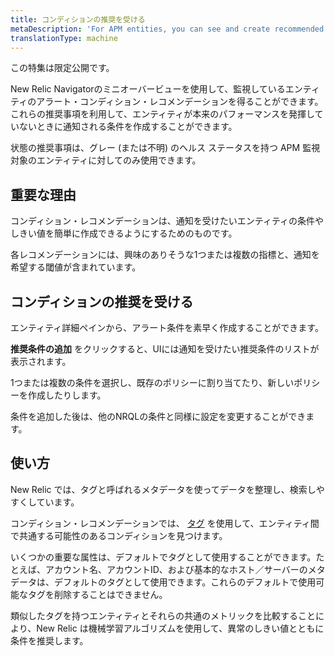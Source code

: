 ```yaml
---
title: コンディションの推奨を受ける
metaDescription: 'For APM entities, you can see and create recommended alert conditions.'
translationType: machine
---
```


<Callout variant="important">
  この特集は限定公開です。
</Callout>

New Relic Navigatorのミニオーバービューを使用して、監視しているエンティティのアラート・コンディション・レコメンデーションを得ることができます。これらの推奨事項を利用して、エンティティが本来のパフォーマンスを発揮していないときに通知される条件を作成することができます。

<Callout variant="important">
  状態の推奨事項は、グレー (または不明) のヘルス ステータスを持つ APM 監視対象のエンティティに対してのみ使用できます。
</Callout>

## 重要な理由

コンディション・レコメンデーションは、通知を受けたいエンティティの条件やしきい値を簡単に作成できるようにするためのものです。

各レコメンデーションには、興味のありそうな1つまたは複数の指標と、通知を希望する閾値が含まれています。

## コンディションの推奨を受ける

エンティティ詳細ペインから、アラート条件を素早く作成することができます。

**推奨条件の追加** をクリックすると、UIには通知を受けたい推奨条件のリストが表示されます。

1つまたは複数の条件を選択し、既存のポリシーに割り当てたり、新しいポリシーを作成したりします。

条件を追加した後は、他のNRQLの条件と同様に設定を変更することができます。

## 使い方

New Relic では、タグと呼ばれるメタデータを使ってデータを整理し、検索しやすくしています。

コンディション・レコメンデーションでは、 [タグ](/docs/new-relic-one/use-new-relic-one/core-concepts/use-tags-help-organize-find-your-data/) を使用して、エンティティ間で共通する可能性のあるコンディションを見つけます。

いくつかの重要な属性は、デフォルトでタグとして使用することができます。たとえば、アカウント名、アカウントID、および基本的なホスト／サーバーのメタデータは、デフォルトのタグとして使用できます。これらのデフォルトで使用可能なタグを削除することはできません。

類似したタグを持つエンティティとそれらの共通のメトリックを比較することにより、New Relic は機械学習アルゴリズムを使用して、異常のしきい値とともに条件を推奨します。